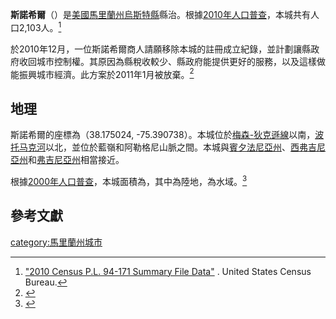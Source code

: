 {{Infobox settlement
|official_name            = 斯諾希爾<br>Snow Hill, Maryland
|settlement_type          = [[鎮|鎮]]
|nickname                 = 
|motto                    = 

<!-- Images -->
|image_skyline            =
|imagesize                = 220px
|image_caption            = 
|image_flag               = 
|image_seal               = 

<!-- Maps -->
|image_map = Worcester_County_Maryland_Incorporated_and_Unincorporated_areas_Snow_Hill_Highlighted.svg
|mapsize                  = 250px
|map_caption              = 斯諾希爾在馬里蘭州中的位置
|image_map1               = 
|mapsize1                 = 
|map_caption1             = 

<!-- Location -->
|subdivision_type         = 國家
|subdivision_name         = [[美國|美國]]
|subdivision_type1        = 州
|subdivision_name1        = [[馬里蘭州|馬里蘭州]]
|subdivision_type2        = 縣
|subdivision_name2        = [[烏斯特縣_(馬里蘭州)|烏斯特縣]]
|government_footnotes     = 
|government_type          = 
|leader_title             = [[市長|市長]]
|leader_name              = 查理·多爾曼
|leader_title1            = [[鎮議會|鎮議會]]
|leader_name1             = {{Collapsible list
|title       = 成員列表
|frame_style=border:none; padding: 0; <!--NOTICE: This will hide the borders and make rows closer (padding)-->
|title_style = 
|list_style  = text-align:left;display:none; <!-- NOTICE: This will always collapse the list-->
|1=麗貝卡·鮑曼
|2=埃里克·穆林斯
|3=杰拉爾德·肖克利
}}
|established_title        = 
|established_date         = 

<!-- Area -->
|unit_pref                = Imperial
|area_footnotes           = <ref name ="Gazetteer files"/>
|area_magnitude           = 
|area_total_km2           = 8.08
|area_land_km2            = 7.80
|area_water_km2           = 0.28
|area_total_sq_mi         = 3.12
|area_land_sq_mi          = 3.01
|area_water_sq_mi         = 0.11

<!-- Population -->
|population_as_of         = [[2010年美國人口普查|2010年]]
|population_est           = 2111
|pop_est_as_of            = 2012<ref name="2012 Pop Estimate">{{cite web|title=Population Estimates|url=http://www.census.gov/popest/data/cities/totals/2012/SUB-EST2012.html|publisher=[[United_States_Census_Bureau|United States Census Bureau]]|accessdate=2013-06-26|archive-url=https://www.webcitation.org/6HQu4Spqa?url=http://www.census.gov/popest/data/cities/totals/2012/SUB-EST2012.html|archive-date=2013-06-17|dead-url=yes}}</ref>
|population_footnotes     = <ref name ="FactFinder">{{cite web|title=American FactFinder|url=http://factfinder2.census.gov/faces/nav/jsf/pages/index.xhtml|publisher=[[United_States_Census_Bureau|United States Census Bureau]]|accessdate=2013-01-25|archive-date=2012-02-17|archive-url=https://www.webcitation.org/65WtHj6J5?url=http://factfinder2.census.gov/faces/nav/jsf/pages/index.xhtml|dead-url=no}}</ref>
|population_total         = 2103
|population_density_km2   = 269.8
|population_density_sq_mi = 698.7

<!-- General information -->
|timezone                 = [[北美東部時區|北美東部時區]]
|utc_offset               = -5
|timezone_DST             = 北美東部時區
|utc_offset_DST           = -4
|elevation_footnotes      = 
|elevation_m              = 5
|elevation_ft             = 16
|coordinates_display      = inline,title
|coordinates_type         = region:US_type:city
|latd = 38 |latm = 10 |lats = 30 |latNS = N
|longd = 75 |longm = 23 |longs = 27 |longEW = W

<!-- Area/postal codes & others -->
|postal_code_type         = [[美國郵政編碼|ZIP代碼]]
|postal_code              = 21863
|area_code                = 410、443
|blank_name               = [[聯邦信息處理標準|FIPS代碼]]
|blank_info               = 24-73075
|blank1_name              = [[地名信息系統|GNIS代碼]]
|blank1_info              = 0587416
|website                  = [http://www.snowhillmd.com/ www.snowhillmd.com]
|footnotes                = 
}}
'''斯諾希爾'''（{{lang en|'''Snow Hill'''}}）是[[美國|美國]][[馬里蘭州|馬里蘭州]][[烏斯特縣_(馬里蘭州)|烏斯特縣]]縣治。{{GR|6}}根據[[美國2010年人口普查|2010年人口普查]]，本城共有人口2,103人。<ref>[http://www2.census.gov/census_2010/01-Redistricting_File--PL_94-171/California/ "2010 Census P.L. 94-171 Summary File Data"] {{Wayback|url=http://www2.census.gov/census_2010/01-Redistricting_File--PL_94-171/California/ |date=20130807061126 }}. United States Census Bureau.</ref>

於2010年12月，一位斯諾希爾商人請願移除本城的註冊成立紀錄，並計劃讓縣政府收回城市控制權。其原因為縣稅收較少、縣政府能提供更好的服務，以及這樣做能振興城市經濟。此方案於2011年1月被放棄。<ref>{{Cite web |url=http://www.wboc.com/Global/story.asp?S=13935194 |title=0.11 |accessdate=2013-07-19 |archive-date=2012-03-06 |archive-url=https://web.archive.org/web/20120306035948/http://www.wboc.com/Global/story.asp?S=13935194 |dead-url=no }}</ref>

==地理==
斯諾希爾的座標為{{coord|38|10|30|N|75|23|27|W|type:city}}（38.175024, -75.390738）。{{GR|1}}本城位於[[梅森-狄克遜線|梅森-狄克遜線]]以南，[[波托马克河|波托马克河]]以北，並位於藍嶺和阿勒格尼山脈之間。本城與[[賓夕法尼亞州|賓夕法尼亞州]]、[[西弗吉尼亞州|西弗吉尼亞州]]和[[弗吉尼亞州|弗吉尼亞州]]相當接近。

根據[[美國2000年人口普查|2000年人口普查]]，本城面積為{{convert|3.12|sqmi|sqkm|2}}，其中{{convert|3.01|sqmi|sqkm|2}}為陸地，{{convert|0.11|sqmi|sqkm|2}}為水域。<ref name ="Gazetteer files">{{cite web|title=US Gazetteer files 2010|url=http://www.census.gov/geo/www/gazetteer/files/Gaz_places_national.txt|publisher=[[United_States_Census_Bureau|United States Census Bureau]]|accessdate=2013-01-25|archive-url=https://www.webcitation.org/699nOulzi?url=http://www.census.gov/geo/www/gazetteer/files/Gaz_places_national.txt|archive-date=2012-07-14|dead-url=yes}}</ref>

==參考文獻==
{{reflist|2}}

[[category:馬里蘭州城市|category:馬里蘭州城市]]